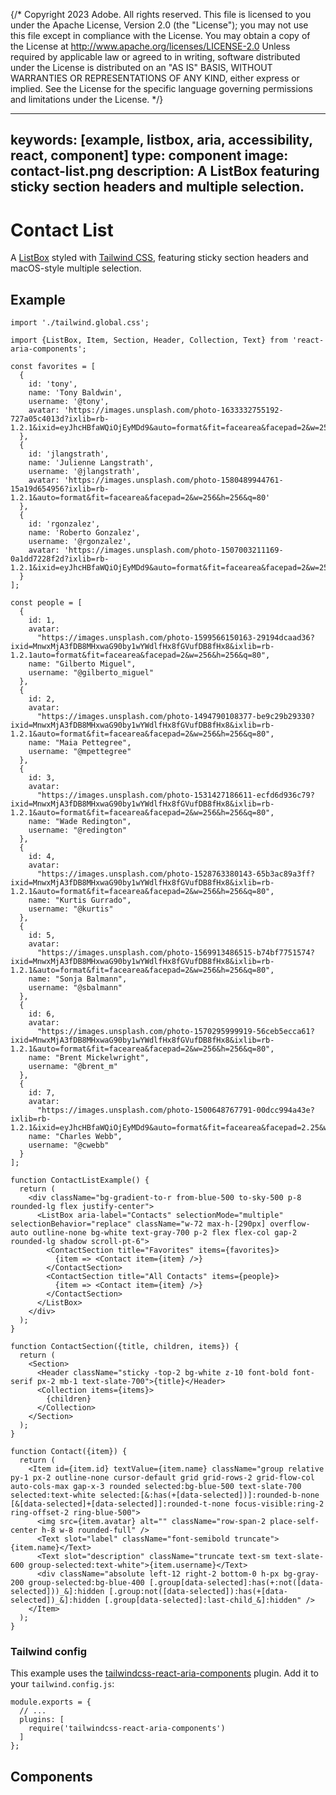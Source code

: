 {/* Copyright 2023 Adobe. All rights reserved.
This file is licensed to you under the Apache License, Version 2.0 (the "License");
you may not use this file except in compliance with the License. You may obtain a copy
of the License at http://www.apache.org/licenses/LICENSE-2.0
Unless required by applicable law or agreed to in writing, software distributed under
the License is distributed on an "AS IS" BASIS, WITHOUT WARRANTIES OR REPRESENTATIONS
OF ANY KIND, either express or implied. See the License for the specific language
governing permissions and limitations under the License. */}



---
keywords: [example, listbox, aria, accessibility, react, component]
type: component
image: contact-list.png
description: A ListBox featuring sticky section headers and multiple selection.
---

# Contact List

A [ListBox](../ListBox.html) styled with [Tailwind CSS](https://tailwindcss.com/), featuring sticky section headers and macOS-style multiple selection.

## Example

```tsx import
import './tailwind.global.css';
```

```tsx example standalone
import {ListBox, Item, Section, Header, Collection, Text} from 'react-aria-components';

const favorites = [
  {
    id: 'tony',
    name: 'Tony Baldwin',
    username: '@tony',
    avatar: 'https://images.unsplash.com/photo-1633332755192-727a05c4013d?ixlib=rb-1.2.1&ixid=eyJhcHBfaWQiOjEyMDd9&auto=format&fit=facearea&facepad=2&w=256&h=256&q=80'
  },
  {
    id: 'jlangstrath',
    name: 'Julienne Langstrath',
    username: '@jlangstrath',
    avatar: 'https://images.unsplash.com/photo-1580489944761-15a19d654956?ixlib=rb-1.2.1&auto=format&fit=facearea&facepad=2&w=256&h=256&q=80'
  },
  {
    id: 'rgonzalez',
    name: 'Roberto Gonzalez',
    username: '@rgonzalez',
    avatar: 'https://images.unsplash.com/photo-1507003211169-0a1dd7228f2d?ixlib=rb-1.2.1&ixid=eyJhcHBfaWQiOjEyMDd9&auto=format&fit=facearea&facepad=2&w=256&h=256&q=80'
  }
];

const people = [
  {
    id: 1,
    avatar:
      "https://images.unsplash.com/photo-1599566150163-29194dcaad36?ixid=MnwxMjA3fDB8MHxwaG90by1wYWdlfHx8fGVufDB8fHx8&ixlib=rb-1.2.1auto=format&fit=facearea&facepad=2&w=256&h=256&q=80",
    name: "Gilberto Miguel",
    username: "@gilberto_miguel"
  },
  {
    id: 2,
    avatar:
      "https://images.unsplash.com/photo-1494790108377-be9c29b29330?ixid=MnwxMjA3fDB8MHxwaG90by1wYWdlfHx8fGVufDB8fHx8&ixlib=rb-1.2.1&auto=format&fit=facearea&facepad=2&w=256&h=256&q=80",
    name: "Maia Pettegree",
    username: "@mpettegree"
  },
  {
    id: 3,
    avatar:
      "https://images.unsplash.com/photo-1531427186611-ecfd6d936c79?ixid=MnwxMjA3fDB8MHxwaG90by1wYWdlfHx8fGVufDB8fHx8&ixlib=rb-1.2.1&auto=format&fit=facearea&facepad=2&w=256&h=256&q=80",
    name: "Wade Redington",
    username: "@redington"
  },
  {
    id: 4,
    avatar:
      "https://images.unsplash.com/photo-1528763380143-65b3ac89a3ff?ixid=MnwxMjA3fDB8MHxwaG90by1wYWdlfHx8fGVufDB8fHx8&ixlib=rb-1.2.1&auto=format&fit=facearea&facepad=2&w=256&h=256&q=80",
    name: "Kurtis Gurrado",
    username: "@kurtis"
  },
  {
    id: 5,
    avatar:
      "https://images.unsplash.com/photo-1569913486515-b74bf7751574?ixid=MnwxMjA3fDB8MHxwaG90by1wYWdlfHx8fGVufDB8fHx8&ixlib=rb-1.2.1&auto=format&fit=facearea&facepad=2&w=256&h=256&q=80",
    name: "Sonja Balmann",
    username: "@sbalmann"
  },
  {
    id: 6,
    avatar:
      "https://images.unsplash.com/photo-1570295999919-56ceb5ecca61?ixid=MnwxMjA3fDB8MHxwaG90by1wYWdlfHx8fGVufDB8fHx8&ixlib=rb-1.2.1&auto=format&fit=facearea&facepad=2&w=256&h=256&q=80",
    name: "Brent Mickelwright",
    username: "@brent_m"
  },
  {
    id: 7,
    avatar:
      "https://images.unsplash.com/photo-1500648767791-00dcc994a43e?ixlib=rb-1.2.1&ixid=eyJhcHBfaWQiOjEyMDd9&auto=format&fit=facearea&facepad=2.25&w=256&h=256&q=80",
    name: "Charles Webb",
    username: "@cwebb"
  }
];

function ContactListExample() {
  return (
    <div className="bg-gradient-to-r from-blue-500 to-sky-500 p-8 rounded-lg flex justify-center">
      <ListBox aria-label="Contacts" selectionMode="multiple" selectionBehavior="replace" className="w-72 max-h-[290px] overflow-auto outline-none bg-white text-gray-700 p-2 flex flex-col gap-2 rounded-lg shadow scroll-pt-6">
        <ContactSection title="Favorites" items={favorites}>
          {item => <Contact item={item} />}
        </ContactSection>
        <ContactSection title="All Contacts" items={people}>
          {item => <Contact item={item} />}
        </ContactSection>
      </ListBox>
    </div>
  );
}

function ContactSection({title, children, items}) {
  return (
    <Section>
      <Header className="sticky -top-2 bg-white z-10 font-bold font-serif px-2 mb-1 text-slate-700">{title}</Header>
      <Collection items={items}>
        {children}
      </Collection>
    </Section>
  );
}

function Contact({item}) {
  return (
    <Item id={item.id} textValue={item.name} className="group relative py-1 px-2 outline-none cursor-default grid grid-rows-2 grid-flow-col auto-cols-max gap-x-3 rounded selected:bg-blue-500 text-slate-700 selected:text-white selected:[&:has(+[data-selected])]:rounded-b-none [&[data-selected]+[data-selected]]:rounded-t-none focus-visible:ring-2 ring-offset-2 ring-blue-500">
      <img src={item.avatar} alt="" className="row-span-2 place-self-center h-8 w-8 rounded-full" />
      <Text slot="label" className="font-semibold truncate">{item.name}</Text>
      <Text slot="description" className="truncate text-sm text-slate-600 group-selected:text-white">{item.username}</Text>
      <div className="absolute left-12 right-2 bottom-0 h-px bg-gray-200 group-selected:bg-blue-400 [.group[data-selected]:has(+:not([data-selected]))_&]:hidden [.group:not([data-selected]):has(+[data-selected])_&]:hidden [.group[data-selected]:last-child_&]:hidden" />
    </Item>
  );
}
```

### Tailwind config

This example uses the [tailwindcss-react-aria-components](../styling.html#plugin) plugin. Add it to your `tailwind.config.js`:

```tsx
module.exports = {
  // ...
  plugins: [
    require('tailwindcss-react-aria-components')
  ]
};
```

## Components

<section className={styles.cardGroup} data-size="small">

<ExampleCard
  url="../ListBox.html"
  title="ListBox"
  description="A listbox displays a list of options, and allows a user to select one or more of them.">
  <ListBox />
</ExampleCard>

</section>

